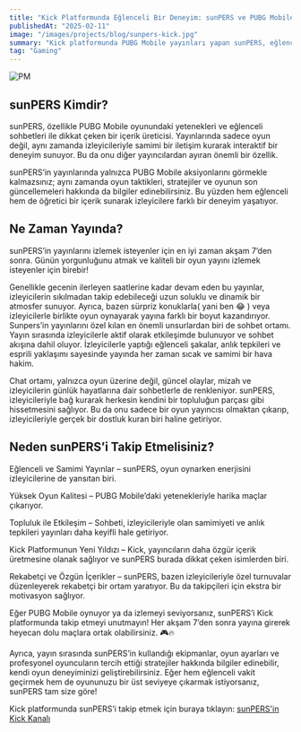 ```yaml
---
title: "Kick Platformunda Eğlenceli Bir Deneyim: sunPERS ve PUBG Mobile Yayınları"
publishedAt: "2025-02-11"
image: "/images/projects/blog/sunpers-kick.jpg"
summary: "Kick platformunda PUBG Mobile yayınları yapan sunPERS, eğlenceli ve interaktif içerikleriyle dikkat çekiyor. İşte onu takip etmeniz için bazı nedenler!"
tag: "Gaming"
---
```


![PM](/images/projects/blog/PUBGMobile.jpg)

## sunPERS Kimdir?

sunPERS, özellikle PUBG Mobile oyunundaki yetenekleri ve eğlenceli sohbetleri ile dikkat çeken bir içerik üreticisi. Yayınlarında sadece oyun değil, aynı zamanda izleyicileriyle samimi bir iletişim kurarak interaktif bir deneyim sunuyor. Bu da onu diğer yayıncılardan ayıran önemli bir özellik.

sunPERS’in yayınlarında yalnızca PUBG Mobile aksiyonlarını görmekle kalmazsınız; aynı zamanda oyun taktikleri, stratejiler ve oyunun son güncellemeleri hakkında da bilgiler edinebilirsiniz. Bu yüzden hem eğlenceli hem de öğretici bir içerik sunarak izleyicilere farklı bir deneyim yaşatıyor.

## Ne Zaman Yayında?

sunPERS’in yayınlarını izlemek isteyenler için en iyi zaman akşam 7’den sonra. Günün yorgunluğunu atmak ve kaliteli bir oyun yayını izlemek isteyenler için birebir!

Genellikle gecenin ilerleyen saatlerine kadar devam eden bu yayınlar, izleyicilerin sıkılmadan takip edebileceği uzun soluklu ve dinamik bir atmosfer sunuyor. Ayrıca, bazen sürpriz konuklarla( yani ben 😂 ​) veya izleyicilerle birlikte oyun oynayarak yayına farklı bir boyut kazandırıyor. Sunpers’in yayınlarını özel kılan en önemli unsurlardan biri de sohbet ortamı. Yayın sırasında izleyicilerle aktif olarak etkileşimde bulunuyor ve sohbet akışına dahil oluyor. İzleyicilerle yaptığı eğlenceli şakalar, anlık tepkileri ve esprili yaklaşımı sayesinde yayında her zaman sıcak ve samimi bir hava hakim.

Chat ortamı, yalnızca oyun üzerine değil, güncel olaylar, mizah ve izleyicilerin günlük hayatlarına dair sohbetlerle de renkleniyor. sunPERS, izleyicileriyle bağ kurarak herkesin kendini bir topluluğun parçası gibi hissetmesini sağlıyor. Bu da onu sadece bir oyun yayıncısı olmaktan çıkarıp, izleyicileriyle gerçek bir dostluk kuran biri haline getiriyor.

## Neden sunPERS’i Takip Etmelisiniz?

Eğlenceli ve Samimi Yayınlar – sunPERS, oyun oynarken enerjisini izleyicilerine de yansıtan biri.

Yüksek Oyun Kalitesi – PUBG Mobile’daki yetenekleriyle harika maçlar çıkarıyor.

Topluluk ile Etkileşim – Sohbeti, izleyicileriyle olan samimiyeti ve anlık tepkileri yayınları daha keyifli hale getiriyor.

Kick Platformunun Yeni Yıldızı – Kick, yayıncıların daha özgür içerik üretmesine olanak sağlıyor ve sunPERS burada dikkat çeken isimlerden biri.

Rekabetçi ve Özgün İçerikler – sunPERS, bazen izleyicileriyle özel turnuvalar düzenleyerek rekabetçi bir ortam yaratıyor. Bu da takipçileri için ekstra bir motivasyon sağlıyor.

Eğer PUBG Mobile oynuyor ya da izlemeyi seviyorsanız, sunPERS’i Kick platformunda takip etmeyi unutmayın! Her akşam 7’den sonra yayına girerek heyecan dolu maçlara ortak olabilirsiniz. 🎮🔥

Ayrıca, yayın sırasında sunPERS’in kullandığı ekipmanlar, oyun ayarları ve profesyonel oyuncuların tercih ettiği stratejiler hakkında bilgiler edinebilir, kendi oyun deneyiminizi geliştirebilirsiniz. Eğer hem eğlenceli vakit geçirmek hem de oyununuzu bir üst seviyeye çıkarmak istiyorsanız, sunPERS tam size göre!

Kick platformunda sunPERS’i takip etmek için buraya tıklayın: [sunPERS'in Kick Kanalı](https://kick.com/sunpers)


